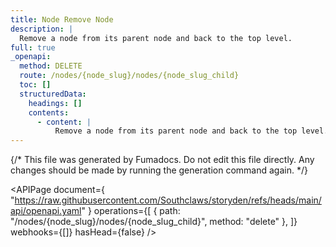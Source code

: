 ```yaml
---
title: Node Remove Node
description: |
  Remove a node from its parent node and back to the top level.
full: true
_openapi:
  method: DELETE
  route: /nodes/{node_slug}/nodes/{node_slug_child}
  toc: []
  structuredData:
    headings: []
    contents:
      - content: |
          Remove a node from its parent node and back to the top level.
---
```


{/* This file was generated by Fumadocs. Do not edit this file directly. Any changes should be made by running the generation command again. */}

<APIPage
  document={
    "https://raw.githubusercontent.com/Southclaws/storyden/refs/heads/main/api/openapi.yaml"
  }
  operations={[
    { path: "/nodes/{node_slug}/nodes/{node_slug_child}", method: "delete" },
  ]}
  webhooks={[]}
  hasHead={false}
/>

